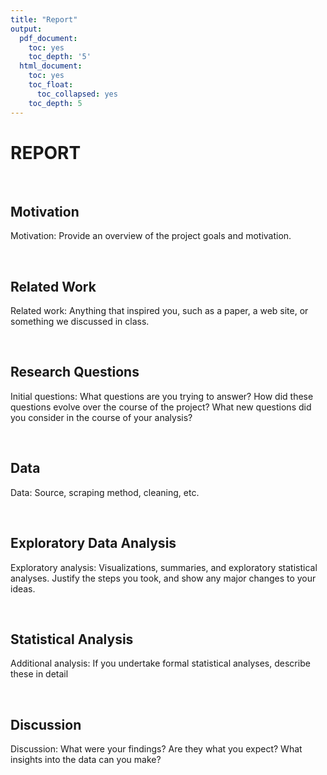 ```yaml
---
title: "Report"
output:
  pdf_document:
    toc: yes
    toc_depth: '5'
  html_document:
    toc: yes
    toc_float:
      toc_collapsed: yes
    toc_depth: 5
---
```


<h1><strong>REPORT</strong></h1>

&nbsp;

## Motivation


Motivation: Provide an overview of the project goals and motivation.

&nbsp;

## Related Work

Related work: Anything that inspired you, such as a paper, a web site, or something we discussed in class.

&nbsp;


## Research Questions

Initial questions: What questions are you trying to answer? How did these questions evolve over the course of the project? What new questions did you consider in the course of your analysis?

&nbsp;

## Data

Data: Source, scraping method, cleaning, etc.

&nbsp;

## Exploratory Data Analysis

Exploratory analysis: Visualizations, summaries, and exploratory statistical analyses. Justify the steps you took, and show any major changes to your ideas.

&nbsp;


## Statistical Analysis

Additional analysis: If you undertake formal statistical analyses, describe these in detail

&nbsp;

## Discussion

Discussion: What were your findings? Are they what you expect? What insights into the data can you make?




